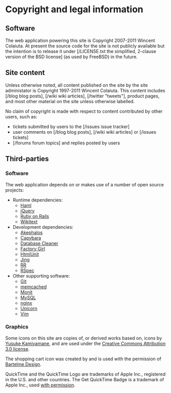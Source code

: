 = Copyright and legal information =

== Software ==

The web application powering this site is Copyright 2007-2011 Wincent Colaiuta. At present the source code for the site is not publicly available but the intention is to release it under [/LICENSE.txt the simplified, 2-clause version of the BSD license] (as used by FreeBSD) in the future.

== Site content ==

Unless otherwise noted, all content published on the site by the site administator is Copyright 1997-2011 Wincent Colaiuta. This content includes [/blog blog posts], [/wiki wiki articles], [/twitter "tweets"], product pages, and most other material on the site unless otherwise labelled.

No claim of copyright is made with respect to content contributed by other users, such as:

* tickets submitted by users to the [/issues issue tracker]
* user comments on [/blog blog posts], [/wiki wiki articles] or [/issues tickets]
* [/forums forum topics] and replies posted by users

== Third-parties ==

=== Software ===

The web application depends on or makes use of a number of open source projects:

* Runtime dependencies:
** [http://haml-lang.com/ Haml]
** [http://jquery.com/ jQuery]
** [http://rubyonrails.org/ Ruby on Rails]
** [http://wikitext.rubyforge.org/ Wikitext]
* Development dependencies:
** [https://github.com/bernerdschaefer/akephalos Akephalos]
** [http://github.com/jnicklas/capybara Capybara]
** [http://github.com/bmabey/database_cleaner Database Cleaner]
** [http://github.com/thoughtbot/factory_girl Factory Girl]
** [http://htmlunit.sourceforge.net/ HtmlUnit]
** [http://www.thaiopensource.com/relaxng/jing.html Jing]
** [http://github.com/btakita/rr RR]
** [http://rspec.info/ RSpec]
* Other supporting software:
** [http://git-scm.com/ Git]
** [http://memcached.org/ memcached]
** [http://mmonit.com/monit/ Monit]
** [http://www.mysql.com/downloads/mysql/ MySQL]
** [http://nginx.org/ nginx]
** [http://unicorn.bogomips.org/ Unicorn]
** [http://www.vim.org/ Vim]

=== Graphics ===

Some icons on this site are copies of, or derived works based on, icons by [http://www.pinvoke.com/ Yusuke Kamiyamane], and are used under the [http://creativecommons.org/licenses/by/3.0/ Creative Commons Attribution 3.0 license].

The shopping cart icon was created by and is used with the permission of [http://www.bartelme.at/journal/archive/shopping_cart_icon Bartelme Design].

QuickTime and the QuickTime Logo are trademarks of Apple Inc., registered in the U.S. and other countries. The Get QuickTime Badge is a trademark of Apple Inc., used [http://www.apple.com/about/webbadges/badges1.html with permission].
